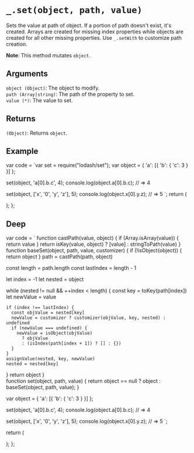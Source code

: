# `_.set(object, path, value)`

Sets the value at path of object. If a portion of path doesn't exist, it's created. Arrays are created for missing index properties while objects are created for all other missing properties. Use `_.setWith` to customize path creation.

**Note**: This method mutates `object`.

## Arguments

`object (Object)`: The object to modify.  
`path (Array|string)`: The path of the property to set.  
`value (*)`: The value to set.

## Returns

`(Object)`: Returns `object`.

## Example


  var code = `var set = require("lodash/set");
var object = { 'a': [{ 'b': { 'c': 3 } }] };
 
set(object, 'a[0].b.c', 4);
console.log(object.a[0].b.c);
// => 4
 
set(object, ['x', '0', 'y', 'z'], 5);
console.log(object.x[0].y.z);
// => 5
`;
  return (
    <div>
      <Embed source={code} />
    </div>
  );
};

<Demo />

## Deep

  var code = `
function castPath(value, object) {
  if (Array.isArray(value)) {
    return value
  }
  return isKey(value, object) ? [value] : stringToPath(value)
}
function baseSet(object, path, value, customizer) {
  if (!isObject(object)) {
    return object
  }
  path = castPath(path, object)

  const length = path.length
  const lastIndex = length - 1

  let index = -1
  let nested = object

  while (nested != null && ++index < length) {
    const key = toKey(path[index])
    let newValue = value

    if (index !== lastIndex) {
      const objValue = nested[key]
      newValue = customizer ? customizer(objValue, key, nested) : undefined
      if (newValue === undefined) {
        newValue = isObject(objValue)
          ? objValue
          : (isIndex(path[index + 1]) ? [] : {})
      }
    }
    assignValue(nested, key, newValue)
    nested = nested[key]
  }
  return object
}  
function set(object, path, value) {
    return object == null ? object : baseSet(object, path, value);
}

var object = { 'a': [{ 'b': { 'c': 3 } }] };
 
set(object, 'a[0].b.c', 4);
console.log(object.a[0].b.c);
// => 4
 
set(object, ['x', '0', 'y', 'z'], 5);
console.log(object.x[0].y.z);
// => 5
`;

return (

<div>
  <Embed source={code} />
</div>
); 
};

<DeepDemo />
